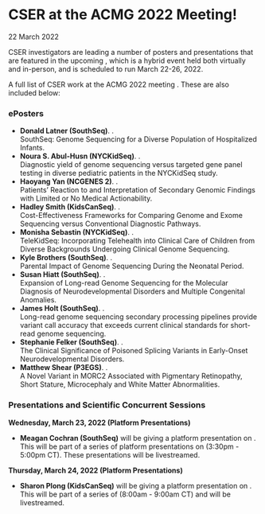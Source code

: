 
<BreadcrumbsNews />

# CSER at the ACMG 2022 Meeting!

<Subheader>22 March 2022</Subheader>

CSER investigators are leading a number of posters and presentations that are featured in the upcoming <Link label="American College of Medical Genetics 2022 Meeting" url="https://www.acmgmeeting.net/" />, which is a hybrid event held both virtually and in-person, and is scheduled to run March 22-26, 2022.

A full list of CSER work at the ACMG 2022 meeting <Link label="can be found online here in Google Doc format" url="https://docs.google.com/document/d/1mcWdiswoe7t655YASPiWLXphDZhBBuOFMafQ5rIycLM/edit" />. These are also included below:

### ePosters

- **Donald Latner (SouthSeq)**. <Link label="eP370" url="https://acmg.planion.com/Web.User/AbstractDet?ACCOUNT=ACMG&amp;ABSID=12361&amp;CONF=AM22&amp;ssoOverride=OFF&amp;CKEY=" />.\
SouthSeq: Genome Sequencing for a Diverse Population of Hospitalized Infants.
- **Noura S. Abul-Husn (NYCKidSeq)**. <Link label="eP067" url="https://acmg.planion.com/Web.User/AbstractDet?ACCOUNT=ACMG&amp;ABSID=12509&amp;CONF=AM22&amp;ssoOverride=OFF&amp;CKEY=" />.\
Diagnostic yield of genome sequencing versus targeted gene panel testing in diverse pediatric patients in the NYCKidSeq study.
- **Haoyang Yan (NCGENES 2)**. <Link label="eP442" url="https://acmg.planion.com/Web.User/AbstractDet?ACCOUNT=ACMG&amp;ABSID=12259&amp;CONF=AM22&amp;ssoOverride=OFF&amp;CKEY=" />.\
Patients’ Reaction to and Interpretation of Secondary Genomic Findings with Limited or No Medical Actionability.
- **Hadley Smith (KidsCanSeq)**. <Link label="eP516" url="https://acmg.planion.com/Web.User/AbstractDet?ACCOUNT=ACMG&amp;ABSID=12743&amp;CONF=AM22&amp;ssoOverride=OFF&amp;CKEY=" />.\
Cost-Effectiveness Frameworks for Comparing Genome and Exome Sequencing versus Conventional Diagnostic Pathways.
- **Monisha Sebastin (NYCKidSeq)**. <Link label="eP236" url="https://acmg.planion.com/Web.User/AbstractDet?ACCOUNT=ACMG&amp;ABSID=12739&amp;CONF=AM22&amp;ssoOverride=OFF&amp;CKEY=" />.\
TeleKidSeq: Incorporating Telehealth into Clinical Care of Children from Diverse Backgrounds Undergoing Clinical Genome Sequencing.
- **Kyle Brothers (SouthSeq)**. <Link label="eP425" url="https://acmg.planion.com/Web.User/AbstractDet?ACCOUNT=ACMG&amp;ABSID=12796&amp;CONF=AM22&amp;ssoOverride=OFF&amp;CKEY=" />.\
Parental Impact of Genome Sequencing During the Neonatal Period.
- **Susan Hiatt (SouthSeq)**. <Link label="eP141" url="https://acmg.planion.com/Web.User/AbstractDet?ACCOUNT=ACMG&amp;ABSID=12576&amp;CONF=AM22&amp;ssoOverride=OFF&amp;CKEY=" />.\
Expansion of Long-read Genome Sequencing for the Molecular Diagnosis of Neurodevelopmental Disorders and Multiple Congenital Anomalies.
- **James Holt (SouthSeq)**. <Link label="eP144" url="https://acmg.planion.com/Web.User/AbstractDet?ACCOUNT=ACMG&amp;ABSID=12446&amp;CONF=AM22&amp;ssoOverride=OFF&amp;CKEY=" />.\
Long-read genome sequencing secondary processing pipelines provide variant call accuracy that exceeds current clinical standards for short-read genome sequencing.
- **Stephanie Felker (SouthSeq)**. <Link label="eP122" url="https://acmg.planion.com/Web.User/AbstractDet?ACCOUNT=ACMG&amp;ABSID=12431&amp;CONF=AM22&amp;ssoOverride=OFF&amp;CKEY=" />.\
The Clinical Significance of Poisoned Splicing Variants in Early-Onset Neurodevelopmental Disorders.
- **Matthew Shear (P3EGS)**. <Link label="eP243" url="https://acmg.planion.com/Web.User/AbstractDet?ACCOUNT=ACMG&amp;ABSID=12548&amp;CONF=AM22&amp;ssoOverride=OFF&amp;CKEY=" />.\
A Novel Variant in MORC2 Associated with Pigmentary Retinopathy, Short Stature, Microcephaly and White Matter Abnormalities.

### Presentations and Scientific Concurrent Sessions

**Wednesday, March 23, 2022 (Platform Presentations)**

- **Meagan Cochran (SouthSeq)** will be giving a platform presentation on <Link label="Comparing Error Rates in Disclosure of Genome Sequencing Results Between Non-Genetics Providers and Genetic Counselors" url="https://acmg.planion.com/Web.User/AbstractDet?ACCOUNT=ACMG&amp;ABSID=12577&amp;CONF=AM22&amp;ssoOverride=OFF&amp;CKEY="/>. This will be part of a series of platform presentations on <Link label="Public Health, Health Services, and Implementation" url="https://www.acmgmeeting.net/program?&amp;searchTerm=op055&amp;searchgroup=7EFBF9F2-conference-program"/> <NBS>(3:30pm - 5:00pm CT)</NBS>. These presentations will be livestreamed.

**Thursday, March 24, 2022 (Platform Presentations)**

- **Sharon Plong (KidsCanSeq)** will be giving a platform presentation on <Link label="Physician Recommendations after Germline Sequencing in Pediatric Cancer Patients: Texas KidsCanSeq Study" url="https://acmg.planion.com/Web.User/AbstractDet?ACCOUNT=ACMG&amp;ABSID=12367&amp;CONF=AM22&amp;ssoOverride=OFF&amp;CKEY="/>. This will be part of a series of <Link label="Featured Platform Presentations" url="https://www.acmgmeeting.net/program?&amp;searchTerm=op011&amp;searchgroup=7EFBF9F2-conference-program"/> <NBS>(8:00am - 9:00am CT)</NBS> and will be livestreamed.
